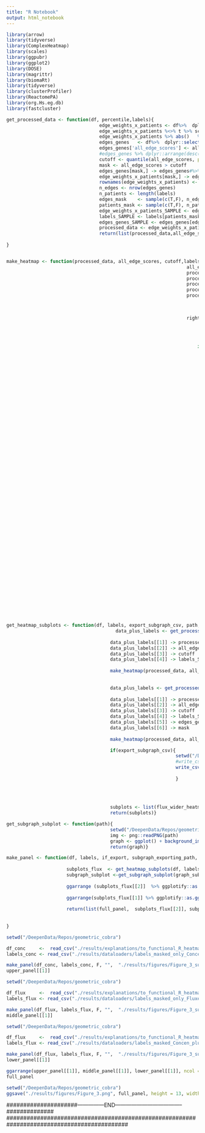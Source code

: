 ```yaml
---
title: "R Notebook"
output: html_notebook
---
```


```r
library(arrow)
library(tidyverse)
library(ComplexHeatmap) 
library(scales)
library(ggpubr)
library(ggplot2)
library(DOSE)
library(magrittr)
library(biomaRt)
library(tidyverse)
library(clusterProfiler)
library(ReactomePA)
library(org.Hs.eg.db)
library(fastcluster)
```

```r

get_processed_data <- function(df, percentile,labels){
                                  edge_weights_x_patients <- df%>%  dplyr::select_if(is.numeric)
                                  edge_weights_x_patients %<>% t %>% scale %>% t   %>%as.data.frame()
                                  edge_weights_x_patients %>% abs()   %>%  rowSums() -> all_edge_scores
                                  edges_genes   <- df%>%  dplyr::select_if(is.character)
                                  edges_genes['all_edge_scores'] <- all_edge_scores
                                  #edges_genes %>% dplyr::arrange(desc(all_edge_scores))
                                  cutoff <- quantile(all_edge_scores, probs =percentile )
                                  mask <- all_edge_scores > cutoff
                                  edges_genes[mask,] -> edges_genes#%>% arrange(desc(all_edge_scores))
                                  edge_weights_x_patients[mask,] -> edge_weights_x_patients
                                  rownames(edge_weights_x_patients) <- NULL
                                  n_edges <- nrow(edges_genes)
                                  n_patients <- length(labels)
                                  edges_mask    <- sample(c(T,F), n_edges, replace = T, prob = c(1, 0))
                                  patients_mask <- sample(c(T,F), n_patients, replace = T, prob = c(1, 0))
                                  edge_weights_x_patients_SAMPLE <- edge_weights_x_patients[edges_mask,patients_mask]
                                  labels_SAMPLE <- labels[patients_mask]
                                  edges_genes_SAMPLE <- edges_genes[edges_mask,]
                                  processed_data <- edge_weights_x_patients_SAMPLE %>% as.matrix() %>% rescale
                                  return(list(processed_data,all_edge_scores,cutoff, labels_SAMPLE, edges_genes_SAMPLE,mask))
  
}


make_heatmap <- function(processed_data, all_edge_scores, cutoff,labels_SAMPLE, small = T){
                                                                  all_edge_scores[all_edge_scores > cutoff]-> edge_scores
                                                                  processed_data %>% as.data.frame() ->processed_data_df
                                                                  processed_data_df['edge_scores'] <- edge_scores
                                                                  processed_data_df %>% arrange(desc(edge_scores)) -> processed_data_df_sorted
                                                                  processed_data_df_sorted %>% dplyr::pull('edge_scores') -> edge_scores_sorted
                                                                  processed_data_df_sorted['edge_scores'] <- NULL
                                                                  

                                                                  
                                                                  right_annotation <- rowAnnotation( gp = gpar(fontsize = 2), 'Group' = labels_SAMPLE,
                                                                                                          col = list(fontsize = 2, 'Group' = c(
                                                                                                         'Control'        = "darkgreen",
                                                                                                         'PKU'           =  "gold"))) 
                                                                  
                                                                      if(small){
                                                                               top_annotation <- columnAnnotation(
                                                                                 `Score` = anno_lines(size = unit(.8, "mm"), pt_gp = gpar(col = 'red4'),add_points = TRUE,
                                                                                                                          edge_scores_sorted %>% rescale(), height = unit(1, "cm")))
                                                                                ht <- Heatmap( t(processed_data_df_sorted), 
                                                                                                cluster_columns = F, 
                                                                                                show_heatmap_legend = F,
                                                                                                clustering_distance_rows  =  function(x) fastcluster::hclust(dist(x), "euclidean"),
                                                                                                cluster_rows              =  function(x) fastcluster::hclust(dist(x), "ward.D"),
                                                                                                show_column_names = F, 
                                                                                                show_row_names = F, 
                                                                                                show_row_dend = F,
                                                                                                right_annotation = right_annotation,
                                                                                                top_annotation   = top_annotation, 
                                                                                                border = TRUE)
                                                                                               return(ht  %>% ggplotify::as.ggplot() )
                                                                                                } else{
                                                                                                                                                                                 top_annotation <- columnAnnotation(
                                                                                 `Score` = anno_lines(size = unit(1, "mm"), pt_gp = gpar(col = 'red4'),add_points = TRUE,
                                                                                                                          edge_scores_sorted %>% rescale(), height = unit(1, "cm")))
                                                                                                  
                                                                                ht <- Heatmap( t(processed_data_df_sorted), 
                                                                                                #cluster_columns = T, 
                                                                                                show_heatmap_legend = T,
                                                                                                clustering_distance_columns  =  function(x) fastcluster::hclust(dist(x), "euclidean"),
                                                                                                cluster_columns              =  function(x) fastcluster::hclust(dist(x), "ward.D2"),
                                                                                                clustering_distance_rows  =  function(x) fastcluster::hclust(dist(x), "euclidean"),
                                                                                                cluster_rows              =  function(x) fastcluster::hclust(dist(x), "ward.D2"),
                                                                                                show_column_names = F, 
                                                                                                show_row_names = F, 
                                                                                                show_row_dend = T,
                                                                                                show_column_dend = T,
                                                                                                right_annotation = right_annotation,
                                                                                                top_annotation   = top_annotation, 
                                                                                                border = TRUE,
                                                                                               #clustering_distance_columns  =  function(x) fastcluster::hclust(dist(x), "euclidean"),
                                                                                               #cluster_columns              =  function(x) fastcluster::hclust(dist(x), "ward.D"),
                                                                                               row_dend_width    = unit(1.5, "cm"),
                                                                                               column_dend_height = unit(1.5,"cm"),
                                                                                               name = "Weight",
                                                                                               #column_km = 2, 
                                                                                               #column_gap = unit(2, "mm")
                                                                                               )
                                                                                
                                                                                                return( 
                                                                                                  list(ht  ,  t(processed_data_df_sorted) )
                                                                                                  )
                                                                                                        } }
```


```r
get_heatmap_subplots <- function(df, labels, export_subgraph_csv, path, cutoff_narrow_heatmap){
                                        data_plus_labels <- get_processed_data(df, .80,labels)
                                      
                                      data_plus_labels[[1]] -> processed_data
                                      data_plus_labels[[2]] -> all_edge_scores
                                      data_plus_labels[[3]] -> cutoff
                                      data_plus_labels[[4]] -> labels_SAMPLE
                                      
                                      make_heatmap(processed_data, all_edge_scores, cutoff,labels_SAMPLE, small = T)-> flux_wider_heatmap
                                      
                                      
                                      data_plus_labels <- get_processed_data(df, cutoff_narrow_heatmap,labels)
                                      
                                      data_plus_labels[[1]] -> processed_data
                                      data_plus_labels[[2]] -> all_edge_scores
                                      data_plus_labels[[3]] -> cutoff
                                      data_plus_labels[[4]] -> labels_SAMPLE
                                      data_plus_labels[[5]] -> edges_genes_SAMPLE
                                      data_plus_labels[[6]] -> mask
                                      
                                      make_heatmap(processed_data, all_edge_scores, cutoff,labels_SAMPLE, small = F) -> flux_narrow_heatmap

                                      if(export_subgraph_csv){
                                                              setwd("/DeepenData/Repos/geometric_cobra")
                                                              #write_csv(df[mask, ], path)
                                                              write_csv(cbind(edges_genes_SAMPLE,processed_data), path)
                                                              
                                                              }
                                      
                                      
                                      
                                      
                                      subplots <- list(flux_wider_heatmap  ,  flux_narrow_heatmap[[1]] ,  flux_narrow_heatmap[[2]])
                                      return(subplots)}

get_subgraph_subplot <- function(path){
                                      setwd("/DeepenData/Repos/geometric_cobra")
                                      img <- png::readPNG(path)
                                      graph <- ggplot() + background_image(img)
                                      return(graph)}

make_panel <- function(df, labels, if_export, subgraph_exporting_path, graph_subplot_image_path, cutoff_narrow_heatmap, subplot_labels ){
  
                      subplots_flux  <- get_heatmap_subplots(df, labels, if_export, subgraph_exporting_path, cutoff_narrow_heatmap)
                      subgraph_subplot <-get_subgraph_subplot(graph_subplot_image_path)
                      
                      ggarrange (subplots_flux[[2]]  %>% ggplotify::as.ggplot(), subgraph_subplot, widths = c(1,1), labels = subplot_labels[[1]] , vjust = .9, hjust = .13) -> lower_panel
                      
                      ggarrange(subplots_flux[[1]] %>% ggplotify::as.ggplot(), lower_panel, ncol = 1, heights = c(.5,1), labels = subplot_labels[[2]] , vjust = .9, hjust = .13) -> full_panel
                      
                      return(list(full_panel,  subplots_flux[[2]], subplots_flux[[3]] ))
  
  
}
```

```r
setwd("/DeepenData/Repos/geometric_cobra")

df_conc     <-  read_csv("./results/explanations/to_functional_R_heatmap_explanatory_subgraph_MASKED_GIN_Concentration.csv") %>% dplyr::select(-c("...1")) #to_R_heatmap_explanatory_subgraph_masked_NONflux.csv #to_R_heatmap_explanatory_subgraph_masked_FLUX.csv
labels_conc <- read_csv("./results/dataloaders/labels_masked_only_Concen.csv")  %>%  dplyr::select(-c("...1")) %>% .[[1]] #test_labels_masked_NONflux.csv  #test_labels_masked_FLUX.csv

make_panel(df_conc, labels_conc, F, "",  "./results/figures/Figure_3_subplot_Concentration.png", .991, list(c('b', 'c'),c("a",""))) -> upper_panel;
upper_panel[[1]]
```


```r
setwd("/DeepenData/Repos/geometric_cobra")

df_flux     <-  read_csv("./results/explanations/to_functional_R_heatmap_explanatory_subgraph_MASKED_GIN_Fluxes.csv") %>% dplyr::select(-c("...1")) #to_R_heatmap_explanatory_subgraph_masked_NONflux.csv #to_R_heatmap_explanatory_subgraph_masked_FLUX.csv
labels_flux <- read_csv("./results/dataloaders/labels_masked_only_Fluxes.csv")  %>%  dplyr::select(-c("...1")) %>% .[[1]] #test_labels_masked_NONflux.csv  #test_labels_masked_FLUX.csv

make_panel(df_flux, labels_flux, F, "",  "./results/figures/Figure_3_subplot_FLUX.png", .90, list(c('e', 'f'),c("d",""))) -> middle_panel;
middle_panel[[1]]
```



```r
setwd("/DeepenData/Repos/geometric_cobra")

df_flux     <-  read_csv("./results/explanations/to_functional_R_heatmap_explanatory_subgraph_MASKED_GIN_Concen_plus_Fluxes.csv") %>% dplyr::select(-c("...1")) #to_R_heatmap_explanatory_subgraph_masked_NONflux.csv #to_R_heatmap_explanatory_subgraph_masked_FLUX.csv
labels_flux <- read_csv("./results/dataloaders/labels_masked_Concen_plus_Fluxes.csv")  %>%  dplyr::select(-c("...1")) %>% .[[1]] #test_labels_masked_NONflux.csv  #test_labels_masked_FLUX.csv

make_panel(df_flux, labels_flux, F, "",  "./results/figures/Figure_3_subplot_Concen_plus_Fluxes.png", .90, list(c('h', 'i'),c("g",""))) -> lower_panel;
lower_panel[[1]]
```


```r

ggarrange(upper_panel[[1]], middle_panel[[1]], lower_panel[[1]], ncol = 1) -> full_panel
full_panel
```
```r

setwd("/DeepenData/Repos/geometric_cobra")
ggsave("./results/figures/Figure_3.png", full_panel, height = 13, width = 10)

```
############################################################################################
#####################---------------END--------------------------------------##############
############################################################################################










